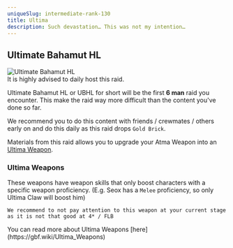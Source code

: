 ```yaml
---
uniqueSlug: intermediate-rank-130
title: Ultima
description: Such devastation… This was not my intention…
---
```


## Ultimate Bahamut HL

<div className="my-6 w-full overflow-y-auto">
    <Image
        src="/images/impossible/ultimate_bahamut_hl.jpg"
        alt="Ultimate Bahamut HL"
        height={0}
        width={0}
        quality={100}
        sizes="100vw"
        className="w-full"
    />
</div>

<Callout type="default">
    It is highly advised to daily host this raid.
</Callout>

Ultimate Bahamut HL or UBHL for short will be the first **6 man** raid you encounter.
This make the raid way more difficult than the content you've done so far.

We recommend you to do this content with friends / crewmates / others early on
and do this daily as this raid drops `Gold Brick`.

Materials from this raid allows you to upgrade your Atma Weapon into an [Ultima Weapon](https://gbf.wiki/Ultima_Weapons).

### Ultima Weapons

These weapons have weapon skills that only boost characters with a specific weapon proficiency.
(E.g. Seox has a `Melee` proficiency, so only Ultima Claw will boost him)

    We recommend to not pay attention to this weapon at your current stage as it is not that good at 4* / FLB

<Callout type="default">
    You can read more about Ultima Weapons
    [here](https://gbf.wiki/Ultima_Weapons)
</Callout>
